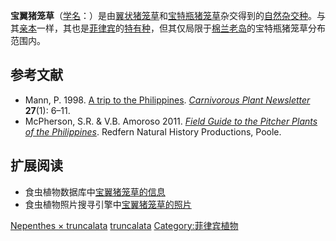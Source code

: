 {{noteTA
|G1=Carnivorous Plant
}}

{{Infraspeciesbox
| genus = Nepenthes
| species = × truncalata
| authority = Hort.[[布鲁斯·李·贝德纳尔|Bednar]] (1994)<ref name=B&B>Bednar, B.L. & O.C. Bramblett 1994. ''Nepenthes'' hybrid crosses made by: Bruce Lee Bednar & Orgel Clyde Bramblett. ''[[食虫植物通讯|Carnivorous Plant Newsletter]]'' '''23'''(1): 4.</ref>''[[裸名|nom.nud.]]''
}}

'''宝翼猪笼草'''（[[学名|学名]]：''{{lang|la|Nepenthes''''' × '''''truncalata}}''）是由[[翼状猪笼草|翼状猪笼草]]{{small|（''N. alata''）}}和[[宝特瓶猪笼草|宝特瓶猪笼草]]{{small|（''N. truncata''）}}杂交得到的[[自然杂交种|自然杂交种]]。与其[[亲本|亲本]]一样，其也是[[菲律宾|菲律宾]]的[[特有种|特有种]]，但其仅局限于[[棉兰老岛|棉兰老岛]]的宝特瓶猪笼草分布范围内。

== 参考文献 ==
{{reflist}}
{{refbegin|2}}
* Mann, P. 1998. [http://www.carnivorousplants.org/cpn/samples/v27n1p6_11.html A trip to the Philippines]{{Wayback|url=http://www.carnivorousplants.org/cpn/samples/v27n1p6_11.html |date=20150923200725 }}. ''[[食虫植物通讯|Carnivorous Plant Newsletter]]'' '''27'''(1): 6–11.
* McPherson, S.R. & V.B. Amoroso 2011. ''[[菲律宾的猪笼草野外指南|Field Guide to the Pitcher Plants of the Philippines]]''. Redfern Natural History Productions, Poole.
{{refend}}

== 扩展阅读 ==
{{refbegin|2}}
* 食虫植物数据库中[http://www.omnisterra.com/bot/cp_home.cgi?name=truncalata 宝翼猪笼草的信息]{{Wayback|url=http://www.omnisterra.com/bot/cp_home.cgi?name=truncalata |date=20110518073607 }}
* 食虫植物照片搜寻引擎中[http://www.cpphotofinder.com/nepenthes-x-truncata-x-alata-1834.html 宝翼猪笼草的照片]{{Wayback|url=http://www.cpphotofinder.com/nepenthes-x-truncata-x-alata-1834.html |date=20110519030240 }}
{{commons-inline|Nepenthes × truncalata|宝翼猪笼草}}
{{wikispecies-inline|Nepenthes × truncalata|宝翼猪笼草}}
{{refend}}

{{猪笼草属}}

[[Category:亚洲食虫植物|Nepenthes × truncalata]]
[[Category:猪笼草属自然杂交种|truncalata]]
[[Category:菲律宾植物|Category:菲律宾植物]]


{{猪笼草属小作品}}